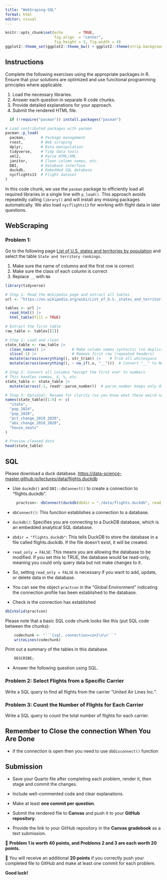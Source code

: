 ```yaml
---
title: "WebSraping-SQL"
format: html
editor: visual
---
```


```r
knitr::opts_chunk$set(echo       = TRUE, 
                      fig.align  = "center",
                      fig.height = 3, fig.width = 4)
ggplot2::theme_set(ggplot2::theme_bw() + ggplot2::theme(strip.background = ggplot2::element_rect(fill = "white")))
```

## Instructions

Complete the following exercises using the appropriate packages in R. Ensure that your solutions are optimized and use functional programming principles where applicable.

1.  Load the necessary libraries.
2.  Answer each question in separate R code chunks.
3.  Provide detailed explanations for your approach.
4.  Submit the rendered HTML file.

```r
  if (!require("pacman")) install.packages("pacman")

# Load contributed packages with pacman
pacman::p_load(
  pacman,       # Package management
  rvest,        # Web scraping
  dplyr,        # Data manipulation
  tidyverse,    # Tidy data tools
  xml2,         # Parse HTML/XML
  janitor,      # Clean column names, etc.
  DBI,          # Database interface
  duckdb,       # Embedded SQL database
  nycflights13  # Flight dataset
)
```

In this code chunk, we use the `pacman` package to efficiently load all required libraries in a single line with `p_load()`. This approach avoids repeatedly calling `library()` and will install any missing packages automatically. We also load `nycflights13` for working with flight data in later questions.

## WebScraping

### Problem 1:

Go to the following page [List of U.S. states and territories by population](https://en.wikipedia.org/wiki/List_of_U.S._states_and_territories_by_population) and select the table `State and territory rankings`.

1.  Make sure the name of columns and the first row is correct\
2.  Make sure the class of each column is correct\
3.  Replace `__` with `NA`\

```r
library(tidyverse)

# Step 1: Read the Wikipedia page and extract all tables
url <- "https://en.wikipedia.org/wiki/List_of_U.S._states_and_territories_by_population"

tables <- url |>
  read_html() |>
  html_table(fill = TRUE)

# Extract the first table
raw_table <- tables[[1]]

# Step 1: Load and clean
state_table <- raw_table |>
  clean_names() |>            # Make column names syntactic (no duplicates)
  slice(-1) |>                # Remove first row (repeated headers)
  mutate(across(everything(), str_trim)) |>    # Trim all whitespace
  mutate(across(everything(), ~ na_if(.x, "__")))  # Convert "__" to NA

# Step 2: Convert all columns *except the first one* to numbers
# This handles commas, $, %, etc.
state_table <- state_table |>
  mutate(across(-1, readr::parse_number))  # parse_number keeps only digits & decimals

# Step 3: Optional: Rename for clarity (so you know what these weird names mean)
names(state_table)[1:6] <- c(
  "state",
  "pop_2024",
  "pop_2020",
  "pct_change_2010_2020",
  "abs_change_2010_2020",
  "house_seats"
)

# Preview cleaned data
head(state_table)

```

## SQL

Please download a duck database. <https://data-science-master.github.io/lectures/data/flights.duckdb>

-   Use `duckdb()` and `DBI::dbConnect()` to create a connection to "flights.duckdb".

```r
     practcon<- dbConnect(duckdb(dbdir = "./data/flights.duckdb", read_only = FALSE))

```

-   `dbConnect()`: This function establishes a connection to a database.

-   `duckdb()`: Specifies you are connecting to a DuckDB database, which is an embedded analytical SQL database.

-   `dbdir = "flights.duckdb"`: This tells DuckDB to store the database in a file called flights.duckdb. If the file doesn't exist, it will be created.

-   `read_only = FALSE`: This means you are allowing the database to be modified. If you set this to TRUE, the database would be read-only, meaning you could only query data but not make changes to it.

-   So, setting `read_only = FALSE` is necessary if you want to add, update, or delete data in the database.

-   You can see the object `practcon` in the "Global Environment" indicating the connection profile has been established to the database.

-   Check is the connection has established

```r
dbIsValid(practcon)
```

Please note that a basic SQL code chunk looks like this (put SQL code between the chunks):

```r
    codechunk <- "```{sql, connection=con}\n\n```"
    writeLines(codechunk)
```

Print out a summary of the tables in this database.

```sql
    DESCRIBE;
```

-   Answer the following question using SQL.

### Problem 2: Select Flights from a Specific Carrier

Write a SQL query to find all flights from the carrier "United Air Lines Inc.".

### Problem 3: Count the Number of Flights for Each Carrier

Write a SQL query to count the total number of flights for each carrier.

## Remember to Close the connection When You Are Done

-   if the connection is open then you need to use `dbDisconnect()` function

## Submission

-   Save your Quarto file after completing each problem, render it, then stage and commit the changes.\

-   Include well-commented code and clear explanations.\

-   Make at least **one commit per question**.\

-   Submit the rendered file to **Canvas** and push it to your **GitHub repository**.\

-   Provide the link to your GitHub repository in the **Canvas gradebook** as a text submission.\

🔹 **Problem 1 is worth 40 points, and Problems 2 and 3 are each worth 20 points.**\

🔹 You will receive an additional **20 points** if you correctly push your completed file to GitHub and make at least one commit for each problem.\

**Good luck!**
